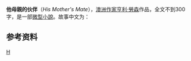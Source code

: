 '''他母親的伙伴'''（''His Mother's Mate''），[[澳洲|澳洲]][[作家|作家]][[亨利·勞森|亨利·勞森]]作品，全文不到300字，是一部[[微型小說|微型小說]]。故事中文为：{{quote|
电灯光下，剧院门口的台阶上坐着一位妇女。她手里抱着一个孩子，身旁站着两个，膝盖上放着一叠报纸。紧挨着脚边的一个雪茄烟盒搁在人行道上，里面装满了火柴，靴带和骨领扣。
<br />一位紳士從對面的“大理石酒吧間”走了出來，他在人行道上站立片刻，看了看錶，又看著對面的戲院。他穿過大街，走近人行道時，雙手插入口袋。
<br />一名賣報紙的小男孩向這名遊客推銷他的報紙，“卖报，卖报，先生”，“有《新闻》，还有《星》。”
<br />但遊客已經打算跟那名婦女買報紙，并朝她走去。
<br />小孩機伶的告訴他說：“沒關係，先生！都一樣的——她是我的母親……謝謝。”
}}

== 参考资料 ==
{{reflist}}

{{文学小作品}}

{{Authority control}}
[[category:澳大利亚小说|H]]
